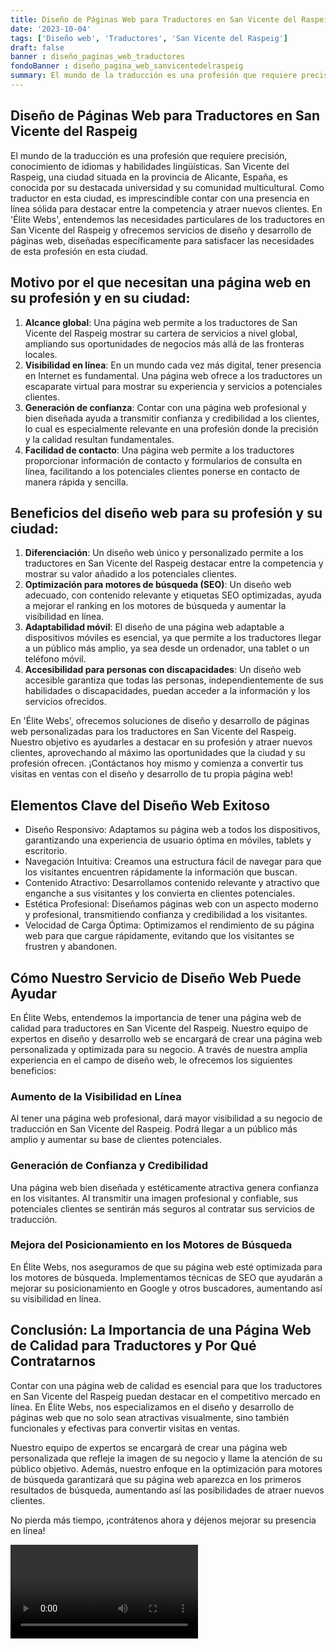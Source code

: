 ```yaml
---
title: Diseño de Páginas Web para Traductores en San Vicente del Raspeig
date: '2023-10-04'
tags: ['Diseño web', 'Traductores', 'San Vicente del Raspeig']
draft: false
banner : diseño_paginas_web_traductores
fondoBanner : diseño_pagina_web_sanvicentedelraspeig
summary: El mundo de la traducción es una profesión que requiere precisión, conocimiento de idiomas y habilidades lingüísticas. San Vicente del Raspeig, una ciudad situada en la provincia de Alicante, España, es conocida por su destacada universidad y su comunidad multicultural. Como traductor en esta ciudad, es imprescindible contar con una presencia en línea sólida para destacar entre la competencia y atraer nuevos clientes. En 'Élite Webs', entendemos las necesidades particulares de los traductores en San Vicente del Raspeig y ofrecemos servicios de diseño y desarrollo de páginas web, diseñadas específicamente para satisfacer las necesidades de esta profesión en esta ciudad.
---
```


## **Diseño de Páginas Web para Traductores en San Vicente del Raspeig**

El mundo de la traducción es una profesión que requiere precisión, conocimiento de idiomas y habilidades lingüísticas. San Vicente del Raspeig, una ciudad situada en la provincia de Alicante, España, es conocida por su destacada universidad y su comunidad multicultural. Como traductor en esta ciudad, es imprescindible contar con una presencia en línea sólida para destacar entre la competencia y atraer nuevos clientes. En 'Élite Webs', entendemos las necesidades particulares de los traductores en San Vicente del Raspeig y ofrecemos servicios de diseño y desarrollo de páginas web, diseñadas específicamente para satisfacer las necesidades de esta profesión en esta ciudad.

## **Motivo por el que necesitan una página web en su profesión y en su ciudad:**

1. **Alcance global**: Una página web permite a los traductores de San Vicente del Raspeig mostrar su cartera de servicios a nivel global, ampliando sus oportunidades de negocios más allá de las fronteras locales.
2. **Visibilidad en línea**: En un mundo cada vez más digital, tener presencia en Internet es fundamental. Una página web ofrece a los traductores un escaparate virtual para mostrar su experiencia y servicios a potenciales clientes.
3. **Generación de confianza**: Contar con una página web profesional y bien diseñada ayuda a transmitir confianza y credibilidad a los clientes, lo cual es especialmente relevante en una profesión donde la precisión y la calidad resultan fundamentales.
4. **Facilidad de contacto**: Una página web permite a los traductores proporcionar información de contacto y formularios de consulta en línea, facilitando a los potenciales clientes ponerse en contacto de manera rápida y sencilla.

## **Beneficios del diseño web para su profesión y su ciudad:**

1. **Diferenciación**: Un diseño web único y personalizado permite a los traductores en San Vicente del Raspeig destacar entre la competencia y mostrar su valor añadido a los potenciales clientes.
2. **Optimización para motores de búsqueda (SEO)**: Un diseño web adecuado, con contenido relevante y etiquetas SEO optimizadas, ayuda a mejorar el ranking en los motores de búsqueda y aumentar la visibilidad en línea.
3. **Adaptabilidad móvil**: El diseño de una página web adaptable a dispositivos móviles es esencial, ya que permite a los traductores llegar a un público más amplio, ya sea desde un ordenador, una tablet o un teléfono móvil.
4. **Accesibilidad para personas con discapacidades**: Un diseño web accesible garantiza que todas las personas, independientemente de sus habilidades o discapacidades, puedan acceder a la información y los servicios ofrecidos.

En 'Élite Webs', ofrecemos soluciones de diseño y desarrollo de páginas web personalizadas para los traductores en San Vicente del Raspeig. Nuestro objetivo es ayudarles a destacar en su profesión y atraer nuevos clientes, aprovechando al máximo las oportunidades que la ciudad y su profesión ofrecen. ¡Contáctanos hoy mismo y comienza a convertir tus visitas en ventas con el diseño y desarrollo de tu propia página web!

<GifSeo />

<Cta />

## Elementos Clave del Diseño Web Exitoso

- Diseño Responsivo: Adaptamos su página web a todos los dispositivos, garantizando una experiencia de usuario óptima en móviles, tablets y escritorio.
- Navegación Intuitiva: Creamos una estructura fácil de navegar para que los visitantes encuentren rápidamente la información que buscan.
- Contenido Atractivo: Desarrollamos contenido relevante y atractivo que enganche a sus visitantes y los convierta en clientes potenciales.
- Estética Profesional: Diseñamos páginas web con un aspecto moderno y profesional, transmitiendo confianza y credibilidad a los visitantes.
- Velocidad de Carga Óptima: Optimizamos el rendimiento de su página web para que cargue rápidamente, evitando que los visitantes se frustren y abandonen.

## Cómo Nuestro Servicio de Diseño Web Puede Ayudar

En Élite Webs, entendemos la importancia de tener una página web de calidad para traductores en San Vicente del Raspeig. Nuestro equipo de expertos en diseño y desarrollo web se encargará de crear una página web personalizada y optimizada para su negocio. A través de nuestra amplia experiencia en el campo de diseño web, le ofrecemos los siguientes beneficios:

### Aumento de la Visibilidad en Línea

Al tener una página web profesional, dará mayor visibilidad a su negocio de traducción en San Vicente del Raspeig. Podrá llegar a un público más amplio y aumentar su base de clientes potenciales.

### Generación de Confianza y Credibilidad

Una página web bien diseñada y estéticamente atractiva genera confianza en los visitantes. Al transmitir una imagen profesional y confiable, sus potenciales clientes se sentirán más seguros al contratar sus servicios de traducción.

### Mejora del Posicionamiento en los Motores de Búsqueda

En Élite Webs, nos aseguramos de que su página web esté optimizada para los motores de búsqueda. Implementamos técnicas de SEO que ayudarán a mejorar su posicionamiento en Google y otros buscadores, aumentando así su visibilidad en línea.

## Conclusión: La Importancia de una Página Web de Calidad para Traductores y Por Qué Contratarnos

Contar con una página web de calidad es esencial para que los traductores en San Vicente del Raspeig puedan destacar en el competitivo mercado en línea. En Élite Webs, nos especializamos en el diseño y desarrollo de páginas web que no solo sean atractivas visualmente, sino también funcionales y efectivas para convertir visitas en ventas.

Nuestro equipo de expertos se encargará de crear una página web personalizada que refleje la imagen de su negocio y llame la atención de su público objetivo. Además, nuestro enfoque en la optimización para motores de búsqueda garantizará que su página web aparezca en los primeros resultados de búsqueda, aumentando así las posibilidades de atraer nuevos clientes.

No pierda más tiempo, ¡contrátenos ahora y déjenos mejorar su presencia en línea!

<Video />

<CtaBot job='Traductores' city='San Vicente del Raspeig'/>

<Gmaps query='San Vicente del Raspeig+españa+maps' />
